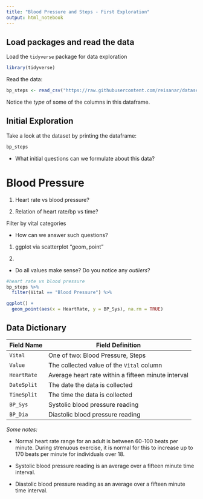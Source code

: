 ---
title: "Blood Pressure and Steps - First Exploration"
output: html_notebook
---

## Load packages and read the data

Load the `tidyverse` package for data exploration

```{r}
library(tidyverse)
```


Read the data: 

```{r}
bp_steps <- read_csv("https://raw.githubusercontent.com/reisanar/datasets/master/bp_and_steps.csv")
```
Notice the _type_ of some of the columns in this dataframe. 


## Initial Exploration


Take a look at the dataset by printing the dataframe:

```{r}
bp_steps
```

- What initial questions can we formulate about this data? 

# Blood Pressure

1. Heart rate vs blood pressure? 

2. Relation of heart rate/bp vs time? 



Filter by vital categories

- How can we answer such questions?

1. ggplot via scatterplot "geom_point"

2. 

- Do all values make sense? Do you notice any _outliers_? 

```{r}
#heart rate vs blood pressure
bp_steps %>%
  filter(Vital == "Blood Pressure") %>%

ggplot() +
  geom_point(aes(x = HeartRate, y = BP_Sys), na.rm = TRUE)
```



## Data Dictionary


| Field Name  | Field Definition                                    |
| ------------|-----------------------------------------------------|
| `Vital`     | One of two: Blood Pressure, Steps                   |
| `Value`     | The collected value of the `Vital` column           |
| `HeartRate` | Average heart rate within a fifteen minute interval |
| `DateSplit` | The date the data is collected                      |                                             
| `TimeSplit` | The time the data is collected                      |                                             
| `BP_Sys`    | Systolic blood pressure reading                     |
| `BP_Dia`    | Diastolic blood pressure reading                    |



_Some notes:_

- Normal heart rate range for an adult is between 60-100 beats per minute. During strenuous exercise, it is normal for this to increase up to 170 beats per minute for individuals over 18. 

- Systolic blood pressure reading is an average over a fifteen minute time interval.  

- Diastolic blood pressure reading as an average over a fifteen minute time interval.    


